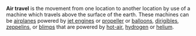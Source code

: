 '''Air travel''' is the movement from one location to another location by use of a machine which travels above the surface of the earth. These machines can be [[airplanes]] powered by [[jet engines]] or [[propeller]] or [[balloons]], [[dirigibles]], [[zeppelins]], or [[blimps]] that are  powered by [[hot-air]], [[hydrogen]] or [[helium]].